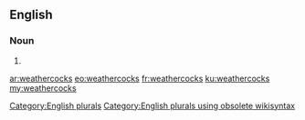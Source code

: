 ==English==

===Noun===
{{head|en}}

# {{plural of|weathercock}}

[[Category:English plurals]][[Category:English plurals using obsolete wikisyntax]]

[[ar:weathercocks]]
[[eo:weathercocks]]
[[fr:weathercocks]]
[[ku:weathercocks]]
[[my:weathercocks]]